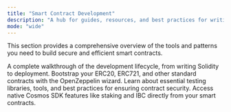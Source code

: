 ```yaml
---
title: "Smart Contract Development"
description: "A hub for guides, resources, and best practices for writing, testing, and deploying smart contracts on Cosmos EVM."
mode: "wide"
---
```


This section provides a comprehensive overview of the tools and patterns you need to build secure and efficient smart contracts.

<CardGroup cols={2}>
  <Card title="Development Guide" href="/docs/evm/developers/smart-contracts/overview" icon="file-code">
    A complete walkthrough of the development lifecycle, from writing Solidity to deployment.
  </Card>
  <Card title="Contract Wizard" href="/docs/evm/developers/tooling-and-resources/contract-wizard" icon="sparkles">
    Bootstrap your ERC20, ERC721, and other standard contracts with the OpenZeppelin wizard.
  </Card>
  <Card title="Testing & Fuzzing" href="/docs/evm/developers/tooling-and-resources/testing-and-fuzzing" icon="test-tube">
    Learn about essential testing libraries, tools, and best practices for ensuring contract security.
  </Card>
  <Card title="Using Precompiles" href="/docs/evm/developers/precompiles" icon="box">
    Access native Cosmos SDK features like staking and IBC directly from your smart contracts.
  </Card>
</CardGroup>